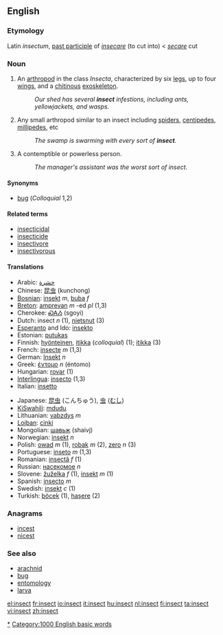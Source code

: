 ==English==

===Etymology===
Latin ''insectum'', [[past participle]] of ''[[insecare]]'' (to cut into) < ''[[secare]]'' cut

===Noun===
{{en-noun-reg}}

#An [[arthropod]] in the class ''Insecta'', characterized by six [[leg]]s, up to four [[wing]]s, and a [[chitin]]ous [[exoskeleton]].
#: ''Our shed has several '''insect''' infestions, including ants, yellowjackets, and wasps.''
#{{colloquial}} Any small arthropod similar to an insect including [[spider]]s, [[centipede]]s, [[millipede]]s, etc
#: ''The swamp is swarming with every sort of '''insect'''.''
#A contemptible or powerless person.
#: ''The manager's assistant was the worst sort of insect.''

====Synonyms====
*[[bug]] (''Colloquial'' 1,2)

====Related terms====
*[[insecticidal]]
*[[insecticide]]
*[[insectivore]]
*[[insectivorous]]

====Translations====
{{top}}
*Arabic: [[حشرة]]
*Chinese: [[昆虫]] (kunchong)
*[[Bosnian]]: [[insekt]] ''m'', [[buba]] ''f''
*[[Breton]]: [[amprevan]] ''m'' -ed ''pl'' (1,3)
*Cherokee: [[ᏍᎪᏱ]] (sgoyi)
*Dutch: insect ''n'' (1), [[nietsnut]] (3)
*[[Esperanto]] and Ido: [[insekto]]
*Estonian: [[putukas]]
*Finnish: [[hyönteinen]], [[itikka]] (''colloquial'') (1); [[itikka]] (3)
*French: [[insecte]] ''m'' (1,3)
*German: [[Insekt]] ''n''
*Greek: [[έντομο]] ''n'' (éntomo)
*Hungarian: [[rovar]] (1)
*[[Interlingua]]: [[insecto]] (1,3)
*Italian: [[insetto]]
{{mid}}
*Japanese: [[昆虫]] (こんちゅう), [[虫]] ([[むし]])
*[[KiSwahili]]: [[mdudu]]
*Lithuanian: [[vabzdys]] ''m''
*[[Lojban]]: [[cinki]]
*Mongolian: [[шавьж]] (shaivj)
*Norwegian: [[insekt]] ''n''
*Polish: [[owad]] ''m'' (1), [[robak]] ''m'' (2), [[zero]] ''n'' (3)
*Portuguese: [[inseto]] ''m'' (1,3)
*Romanian: [[insectă]] ''f'' (1)
*Russian: [[насекомое]] ''n''
*Slovene: [[žuželka]] ''f'' (1), [[insekt]] ''m'' (1)
*Spanish: [[insecto]] ''m''
*Swedish: [[insekt]] ''c'' (1)
*Turkish: [[böcek]] (1), [[haşere]] (2)
{{bottom}}

===Anagrams===
*[[incest]]
*[[nicest]]

===See also===
*[[arachnid]]
*[[bug]]
*[[entomology]]
*[[larva]]

[[Category:Insects|*]]

[[Category:1000 English basic words]]

[[el:insect]]
[[fr:insect]]
[[io:insect]]
[[it:insect]]
[[hu:insect]]
[[nl:insect]]
[[fi:insect]]
[[ta:insect]]
[[vi:insect]]
[[zh:insect]]